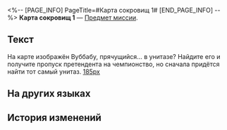 <%-- [PAGE_INFO]
PageTitle=#Карта сокровищ 1#
[END_PAGE_INFO] --%>
{{Предмет Инфобокс
|id          = 140283
|Изображение = Предмет Карта сокровищ 1.png
|Тип         = Предмет миссии
|Инвентарь   = Миссии
|Редкость    = 3
|Эффект      = 
|Описание    = Карта сокровищ, с помощью которой игроки должны найти пропуск претендента на чемпионство в победной зоне космической станции «Герта». На карте изображён Вуббабу, прячущийся... в унитазе? Найдите его и получите пропуск претендента на чемпионство, но сначала придётся найти тот самый унитаз.
}}
'''Карта сокровищ 1''' — [[Предмет миссии]].

==Текст==
<div align="center">{{Цвет|Ключевой|Карта сокровищ 1}}</div>
На карте изображён Вуббабу, прячущийся... в унитазе? Найдите его и получите пропуск претендента на чемпионство, но сначала придётся найти тот самый унитаз.
[[Файл:Предмет Карта сокровищ 1.png|185px]]

==На других языках==
{{На других языках
|en   = Treasure Map No. 1
|zhs  = 一号藏宝图
|zht  = 一號藏寶圖
|ja   = 宝の地図・1号
|ko   = 보물 지도 1
|es   = Mapa del tesoro n.º 1
|fr   = Carte au trésor&nbsp;n°&nbsp;1
|ru   = Карта сокровищ 1
|th   = แผนที่สมบัติหมายเลข 1
|vi   = Bản Đồ Kho Báu Số 1
|de   = Schatzkarte Nr.&nbsp;1
|id   = Peta Harta Karun No. 1
|pt   = Mapa do Tesouro n.º 1
}}

==История изменений==
{{История изменений|3.5}}